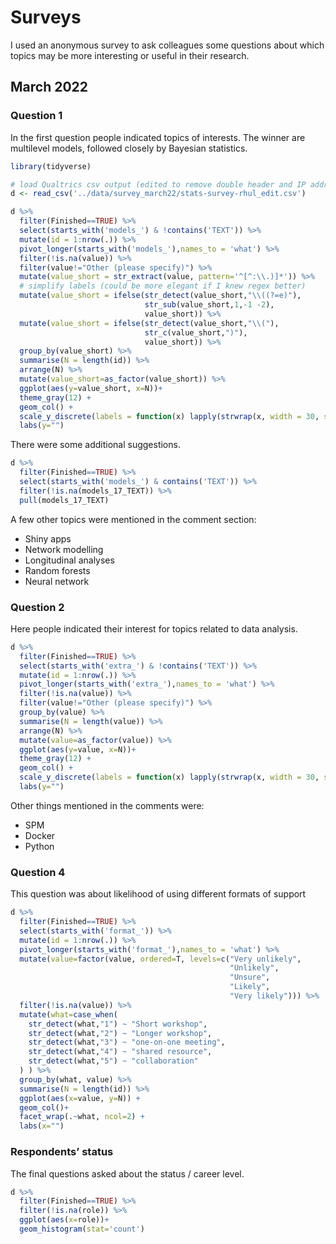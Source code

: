 # Surveys {#surveys}

I used an anonymous survey to ask colleagues some questions about which topics may be more interesting or useful in their research. 

## March 2022

### Question 1

In the first question people indicated topics of interests. The winner are multilevel models, followed closely by Bayesian statistics.

```r
library(tidyverse)

# load Qualtrics csv output (edited to remove double header and IP addresses)
d <- read_csv('../data/survey_march22/stats-survey-rhul_edit.csv')

d %>%
  filter(Finished==TRUE) %>%
  select(starts_with('models_') & !contains('TEXT')) %>%
  mutate(id = 1:nrow(.)) %>%
  pivot_longer(starts_with('models_'),names_to = 'what') %>%
  filter(!is.na(value)) %>%
  filter(value!="Other (please specify)") %>%
  mutate(value_short = str_extract(value, pattern='^[^:\\.)]*')) %>% 
  # simplify labels (could be more elegant if I knew regex better)
  mutate(value_short = ifelse(str_detect(value_short,"\\((?=e)"),
                              str_sub(value_short,1,-1 -2),
                              value_short)) %>%
  mutate(value_short = ifelse(str_detect(value_short,"\\("),
                              str_c(value_short,")"),
                              value_short)) %>%
  group_by(value_short) %>%
  summarise(N = length(id)) %>%
  arrange(N) %>%
  mutate(value_short=as_factor(value_short)) %>%
  ggplot(aes(y=value_short, x=N))+
  theme_gray(12) +
  geom_col() +
  scale_y_discrete(labels = function(x) lapply(strwrap(x, width = 30, simplify = FALSE), paste, collapse="\n")) +
  labs(y="")
```

There were some additional suggestions.

```r
d %>%
  filter(Finished==TRUE) %>%
  select(starts_with('models_') & contains('TEXT')) %>%
  filter(!is.na(models_17_TEXT)) %>%
  pull(models_17_TEXT)

```

A few other topics were mentioned in the comment section:

- Shiny apps
- Network modelling
- Longitudinal analyses
- Random forests
- Neural network


### Question 2

Here people indicated their interest for topics related to data analysis.

```r
d %>%
  filter(Finished==TRUE) %>%
  select(starts_with('extra_') & !contains('TEXT')) %>%
  mutate(id = 1:nrow(.)) %>%
  pivot_longer(starts_with('extra_'),names_to = 'what') %>%
  filter(!is.na(value)) %>%
  filter(value!="Other (please specify)") %>%
  group_by(value) %>%
  summarise(N = length(value)) %>%
  arrange(N) %>%
  mutate(value=as_factor(value)) %>%
  ggplot(aes(y=value, x=N))+
  theme_gray(12) +
  geom_col() +
  scale_y_discrete(labels = function(x) lapply(strwrap(x, width = 30, simplify = FALSE), paste, collapse="\n")) +
  labs(y="")
```

Other things mentioned in the comments were:

- SPM
- Docker
- Python


### Question 4

This question was about likelihood of using different formats of support

```r
d %>%
  filter(Finished==TRUE) %>%
  select(starts_with('format_')) %>%
  mutate(id = 1:nrow(.)) %>%
  pivot_longer(starts_with('format_'),names_to = 'what') %>%
  mutate(value=factor(value, ordered=T, levels=c("Very unlikely",
                                                 "Unlikely",
                                                 "Unsure",
                                                 "Likely",
                                                 "Very likely"))) %>%
  filter(!is.na(value)) %>%
  mutate(what=case_when(
    str_detect(what,"1") ~ "Short workshop",
    str_detect(what,"2") ~ "Longer workshop",
    str_detect(what,"3") ~ "one-on-one meeting",
    str_detect(what,"4") ~ "shared resource",
    str_detect(what,"5") ~ "collaboration"
  ) ) %>%
  group_by(what, value) %>%
  summarise(N = length(id)) %>%
  ggplot(aes(x=value, y=N)) +
  geom_col()+
  facet_wrap(.~what, ncol=2) +
  labs(x="")
```

### Respondents' status

The final questions asked about the status / career level.

```r
d %>%
  filter(Finished==TRUE) %>%
  filter(!is.na(role)) %>%
  ggplot(aes(x=role))+
  geom_histogram(stat='count')
```


